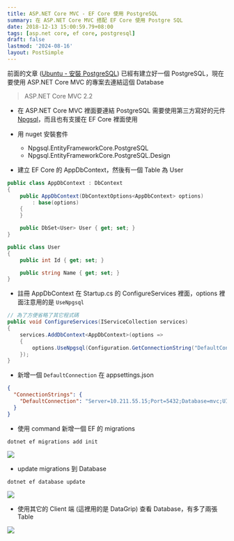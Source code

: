 ```yaml
---
title: ASP.NET Core MVC - EF Core 使用 PostgreSQL
summary: 在 ASP.NET Core MVC 搭配 EF Core 使用 Postgre SQL
date: 2018-12-13 15:00:59.79+08:00
tags: [asp.net core, ef core, postgresql]
draft: false
lastmod: '2024-08-16'
layout: PostSimple
---
```


前面的文章 ([Ubuntu - 安裝 PostgreSQL](/blog/ubuntu-install-postgresql)) 已經有建立好一個 PostgreSQL，現在要使用 ASP.NET Core MVC 的專案去連結這個 Database

> ASP.NET Core MVC 2.2

- 在 ASP.NET Core MVC 裡面要連結 PostgreSQL 需要使用第三方寫好的元件 [Npgsql](https://www.npgsql.org/)，而且也有支援在 EF Core 裡面使用

- 用 nuget 安裝套件

  - Npgsql.EntityFrameworkCore.PostgreSQL
  - Npgsql.EntityFrameworkCore.PostgreSQL.Design

- 建立 EF Core 的 AppDbContext，然後有一個 Table 為 User

```csharp
public class AppDbContext : DbContext
{
	public AppDbContext(DbContextOptions<AppDbContext> options)
		: base(options)
	{
	}

	public DbSet<User> User { get; set; }
}

public class User
{
	public int Id { get; set; }

	public string Name { get; set; }
}
```

- 註冊 AppDbContext 在 Startup.cs 的 ConfigureServices 裡面，options 裡面注意用的是 `UseNpgsql`

```csharp
// 為了方便省略了其它程式碼
public void ConfigureServices(IServiceCollection services)
{
	services.AddDbContext<AppDbContext>(options =>
	{
		options.UseNpgsql(Configuration.GetConnectionString("DefaultConnection"));
	});
}
```

- 新增一個 `DefaultConnection` 在 appsettings.json

```json
{
  "ConnectionStrings": {
    "DefaultConnection": "Server=10.211.55.15;Port=5432;Database=mvc;UID=mvc;PWD=mvc"
  }
}
```

- 使用 command 新增一個 EF 的 migrations

```shell
dotnet ef migrations add init
```

![](https://image.cashwu.com/404.webp)

- update migrations 到 Database

```shell
dotnet ef database update
```

![](https://image.cashwu.com/404.webp)

- 使用其它的 Client 端 (這裡用的是 DataGrip) 查看 Database，有多了兩張 Table

![](https://image.cashwu.com/404.webp)
